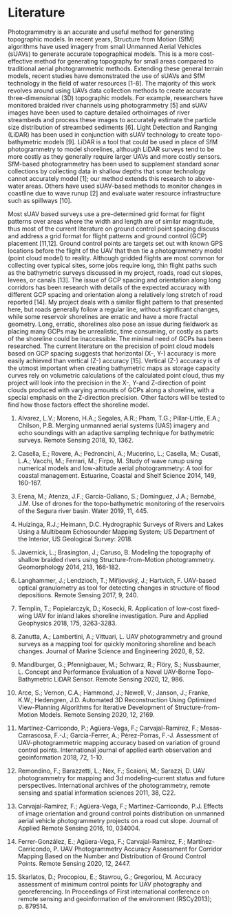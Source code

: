 # Literature {#intro}

Photogrammetry is an accurate and useful method for generating topographic models. In recent years, Structure from Motion (SfM) algorithms have used imagery from small Unmanned Aerial Vehicles (sUAVs) to generate accurate topographical models. This is a more cost-effective method for generating topography for small areas compared to traditional aerial photogrammetric methods. Extending these general terrain models, recent studies have demonstrated the use of sUAVs and SfM technology in the field of water resources [1-8]. The majority of this work revolves around using UAVs data collection methods to create accurate three-dimensional (3D) topographic models. For example, researchers have monitored braided river channels using photogrammetry [5] and sUAV images have been used to capture detailed orthoimages of river streambeds and process these images to accurately estimate the particle size distribution of streambed sediments [6]. Light Detection and Ranging (LiDAR) has been used in conjunction with sUAV technology to create topo-bathymetric models [9]. LiDAR is a tool that could be used in place of SfM photogrammetry to model shorelines, although LiDAR surveys tend to be more costly as they generally require larger UAVs and more costly sensors. SfM-based photogrammetry has been used to supplement standard sonar collections by collecting data in shallow depths that sonar technology cannot accurately model [1]; our method extends this research to above-water areas. Others have used sUAV-based methods to monitor changes in coastline due to wave runup [2] and evaluate water resource infrastructure such as spillways [10]. 

Most sUAV based surveys use a pre-determined grid format for flight patterns over areas where the width and length are of similar magnitude, thus most of the current literature on ground control point spacing discuss and address a grid format for flight patterns and ground control (GCP) placement [11,12]. Ground control points are targets set out with known GPS locations before the flight of the UAV that then tie a photogrammetry model (point cloud model) to reality. Although gridded flights are most common for collecting over typical sites, some jobs require long, thin flight paths such as the bathymetric surveys discussed in my project, roads, road cut slopes, levees, or canals [13]. The issue of GCP spacing and orientation along long corridors has been research with details of the expected accuracy with different GCP spacing and orientation along a relatively long stretch of road reported [14]. My project deals with a similar flight pattern to that presented here, but roads generally follow a regular line, without significant changes, while some reservoir shorelines are erratic and have a more fractal geometry. Long, erratic, shorelines also pose an issue during fieldwork as placing many GCPs may be unrealistic, time consuming, or costly as parts of the shoreline could be inaccessible. The minimal need of GCPs has been researched. The current literature on the precision of point cloud models based on GCP spacing suggests that horizontal (X-, Y-) accuracy is more easily achieved than vertical (Z-) accuracy [15]. Vertical (Z-) accuracy is of the utmost important when creating bathymetric maps as storage capacity curves rely on volumetric calculations of the calculated point cloud, thus my project will look into the precision in the X-, Y-and Z-direction of point clouds produced with varying amounts of GCPs along a shoreline, with a special emphasis on the Z-direction precision. Other factors will be tested to find how those factors effect the shoreline model.

1. Alvarez, L.V.; Moreno, H.A.; Segales, A.R.; Pham, T.G.; Pillar-Little, E.A.; Chilson, P.B. Merging unmanned aerial systems (UAS) imagery and echo soundings with an adaptive sampling technique for bathymetric surveys. Remote Sensing 2018, 10, 1362. 

2. Casella, E.; Rovere, A.; Pedroncini, A.; Mucerino, L.; Casella, M.; Cusati, L.A.; Vacchi, M.; Ferrari, M.; Firpo, M. Study of wave runup using numerical models and low-altitude aerial photogrammetry: A tool for coastal management. Estuarine, Coastal and Shelf Science 2014, 149, 160-167. 

3. Erena, M.; Atenza, J.F.; García-Galiano, S.; Domínguez, J.A.; Bernabé, J.M. Use of drones for the topo-bathymetric monitoring of the reservoirs of the Segura river basin. Water 2019, 11, 445. 

4. Huizinga, R.J.; Heimann, D.C. Hydrographic Surveys of Rivers and Lakes Using a Multibeam Echosounder Mapping System; US Department of the Interior, US Geological Survey: 2018. 

5. Javernick, L.; Brasington, J.; Caruso, B. Modeling the topography of shallow braided rivers using Structure-from-Motion photogrammetry. Geomorphology 2014, 213, 166-182. 

6. Langhammer, J.; Lendzioch, T.; Miřijovský, J.; Hartvich, F. UAV-based optical granulometry as tool for detecting changes in structure of flood depositions. Remote Sensing 2017, 9, 240. 

7. Templin, T.; Popielarczyk, D.; Kosecki, R. Application of low-cost fixed-wing UAV for inland lakes shoreline investigation. Pure and Applied Geophysics 2018, 175, 3263-3283. 

8. Zanutta, A.; Lambertini, A.; Vittuari, L. UAV photogrammetry and ground surveys as a mapping tool for quickly monitoring shoreline and beach changes. Journal of Marine Science and Engineering 2020, 8, 52. 

9. Mandlburger, G.; Pfennigbauer, M.; Schwarz, R.; Flöry, S.; Nussbaumer, L. Concept and Performance Evaluation of a Novel UAV-Borne Topo-Bathymetric LiDAR Sensor. Remote Sensing 2020, 12, 986. 

10. Arce, S.; Vernon, C.A.; Hammond, J.; Newell, V.; Janson, J.; Franke, K.W.; Hedengren, J.D. Automated 3D Reconstruction Using Optimized View-Planning Algorithms for Iterative Development of Structure-from-Motion Models. Remote Sensing 2020, 12, 2169. 

11. Martínez-Carricondo, P.; Agüera-Vega, F.; Carvajal-Ramírez, F.; Mesas-Carrascosa, F.-J.; García-Ferrer, A.; Pérez-Porras, F.-J. Assessment of UAV-photogrammetric mapping accuracy based on variation of ground control points. International journal of applied earth observation and geoinformation 2018, 72, 1-10. 

12. Remondino, F.; Barazzetti, L.; Nex, F.; Scaioni, M.; Sarazzi, D. UAV photogrammetry for mapping and 3d modeling–current status and future perspectives. International archives of the photogrammetry, remote sensing and spatial information sciences 2011, 38, C22. 

13. Carvajal-Ramírez, F.; Agüera-Vega, F.; Martínez-Carricondo, P.J. Effects of image orientation and ground control points distribution on unmanned aerial vehicle photogrammetry projects on a road cut slope. Journal of Applied Remote Sensing 2016, 10, 034004. 

14. Ferrer-González, E.; Agüera-Vega, F.; Carvajal-Ramírez, F.; Martínez-Carricondo, P. UAV Photogrammetry Accuracy Assessment for Corridor Mapping Based on the Number and Distribution of Ground Control Points. Remote Sensing 2020, 12, 2447. 

15. Skarlatos, D.; Procopiou, E.; Stavrou, G.; Gregoriou, M. Accuracy assessment of minimum control points for UAV photography and georeferencing. In Proceedings of First international conference on remote sensing and geoinformation of the environment (RSCy2013); p. 879514. 
